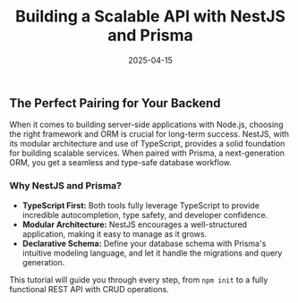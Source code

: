 ﻿---
date: '2025-04-15'
title: 'Building a Scalable API with NestJS and Prisma'
description: 'Learn how to build a robust and scalable API from scratch. This tutorial covers setting up a NestJS project, integrating Prisma for database access, and implementing best practices for structure and security.'
categories:
  - 'NestJS'
  - 'Node.js'
  - 'API'
  - 'Prisma'
  - 'Backend'
---

## The Perfect Pairing for Your Backend

When it comes to building server-side applications with Node.js, choosing the right framework and ORM is crucial for long-term success. NestJS, with its modular architecture and use of TypeScript, provides a solid foundation for building scalable services. When paired with Prisma, a next-generation ORM, you get a seamless and type-safe database workflow.

### Why NestJS and Prisma?

* **TypeScript First:** Both tools fully leverage TypeScript to provide incredible autocompletion, type safety, and developer confidence.
* **Modular Architecture:** NestJS encourages a well-structured application, making it easy to manage as it grows.
* **Declarative Schema:** Define your database schema with Prisma's intuitive modeling language, and let it handle the migrations and query generation.

This tutorial will guide you through every step, from `npm init` to a fully functional REST API with CRUD operations.